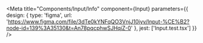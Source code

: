 
<Meta
  title="Components/Input/Info"
  component={Input}
  parameters={{
    design: {
      type: 'figma',
      url: 'https://www.figma.com/file/3dTe0kYNFqQO3VnjJ10jyv/Input-%CE%B2?node-id=139%3A35130&t=An78pqcphwSJHqiZ-0'
    },
    jest: ['Input.test.tsx']
  }}
/>

<Story of={DecoratorDefault} />

<Unstyled>
  <Stories />
</Unstyled>
